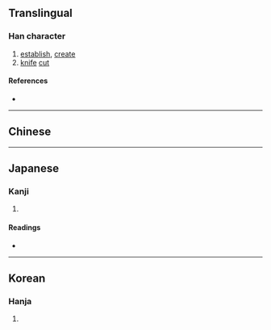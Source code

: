 {{also|刱|剙}}
{{character info}}
==Translingual==

===Han character===
{{Han char|rn=18|rad=刀|as=07|sn=9|four=|canj=TTSHI,TTSK,XTTSH|ids=⿰并刃}}

# [[establish]], [[create]]
# [[knife]] [[cut]]

====References====
* {{Han ref|kx=0140.291|dkj=02024|dj=0320.030|hdz=10338.140|uh=524F|ud=21071}}

----

==Chinese==
{{zh-see|創|v}}

----

==Japanese==

===Kanji===
{{ja-kanji|grade=|rs=刀07}}

# {{rfdef|ja|sort=刀07}}

====Readings====
* {{ja-readings|on=そう, しょう|kun=はじ-める|nannori=はじめ}}

----

==Korean==

===Hanja===
{{ko-hanja|hangeul=창|rv=chang|mr=ch'ang}}

# {{rfdef|ko|sort=刀07}}